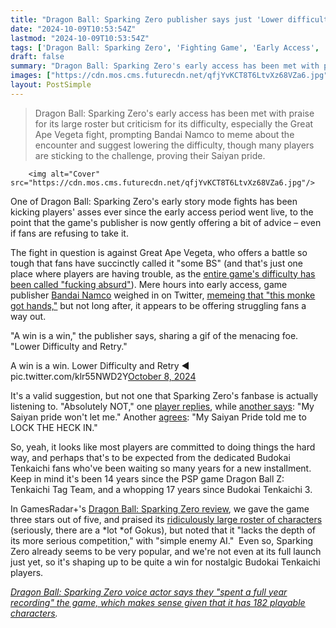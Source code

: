```yaml
---
title: "Dragon Ball: Sparking Zero publisher says just 'Lower difficulty and retry' to fighting fans getting demolished by Great Ape Vegeta, but players say that's 'absolutely NOT' an option"
date: "2024-10-09T10:53:54Z"
lastmod: "2024-10-09T10:53:54Z"
tags: ['Dragon Ball: Sparking Zero', 'Fighting Game', 'Early Access', 'Bandai Namco', 'Budokai Tenkaichi', 'Great Ape Vegeta', 'Difficulty', 'Roster']
draft: false
summary: "Dragon Ball: Sparking Zero's early access has been met with praise for its large roster but criticism for its difficulty, especially the Great Ape Vegeta fight, prompting Bandai Namco to meme about the encounter and suggest lowering the difficulty, though many players are sticking to the challenge, proving their Saiyan pride."
images: ["https://cdn.mos.cms.futurecdn.net/qfjYvKCT8T6LtvXz68VZa6.jpg"]
layout: PostSimple
---
```

> Dragon Ball: Sparking Zero's early access has been met with praise for its large roster but criticism for its difficulty, especially the Great Ape Vegeta fight, prompting Bandai Namco to meme about the encounter and suggest lowering the difficulty, though many players are sticking to the challenge, proving their Saiyan pride.


        <img alt="Cover" src="https://cdn.mos.cms.futurecdn.net/qfjYvKCT8T6LtvXz68VZa6.jpg"/>
        
One of Dragon Ball: Sparking Zero's early story mode fights has been kicking players' asses ever since the early access period went live, to the point that the game's publisher is now gently offering a bit of advice – even if fans are refusing to take it.

The fight in question is against Great Ape Vegeta, who offers a battle so tough that fans have succinctly called it "some BS" (and that's just one place where players are having trouble, as the [<u>entire game's difficulty has been called "fucking absurd"</u>](https://www.gamesradar.com/games/fighting/dragon-ball-sparking-zeros-difficulty-is-f-ing-absurd-fighting-game-fans-say-as-cpu-opponents-pull-off-long-combos-and-one-story-mode-fight-is-some-bs/)). Mere hours into early access, game publisher [Bandai Namco](https://www.gamesradar.com/tag/bandai-namco/) weighed in on Twitter, [<u>memeing that "this monke got hands,"</u>](https://www.gamesradar.com/games/fighting/dragon-ball-sparking-zeros-great-ape-vegeta-is-wrecking-players-so-hard-even-bandai-namco-is-memeing-about-it-this-monke-got-hands/) but not long after, it appears to be offering struggling fans a way out. 

"A win is a win," the publisher says, sharing a gif of the menacing foe. "Lower Difficulty and Retry."

A win is a win. Lower Difficulty and Retry ◀️ pic.twitter.com/klr55NWD2Y[October 8, 2024](https://twitter.com/BandaiNamcoUS/status/1843750166609740094)

It's a valid suggestion, but not one that Sparking Zero's fanbase is actually listening to. "Absolutely NOT," one [<u>player replies</u>](https://x.com/letsgeekout/status/1843752257390817700), while [<u>another says</u>](https://x.com/Chern00byl/status/1843752104428745101): "My Saiyan pride won't let me." Another [<u>agrees</u>](https://x.com/JosephDaBroseph/status/1843757124192764352): "My Saiyan Pride told me to LOCK THE HECK IN."

So, yeah, it looks like most players are committed to doing things the hard way, and perhaps that's to be expected from the dedicated Budokai Tenkaichi fans who've been waiting so many years for a new installment. Keep in mind it's been 14 years since the PSP game Dragon Ball Z: Tenkaichi Tag Team, and a whopping 17 years since Budokai Tenkaichi 3. 

In GamesRadar+'s [<u>Dragon Ball: Sparking Zero review</u>](https://www.gamesradar.com/games/fighting/dragon-ball-sparking-zero-review/), we gave the game three stars out of five, and praised its [<u>ridiculously large roster of characters</u>](https://www.gamesradar.com/games/fighting/dragon-ball-sparking-zero-full-roster-at-launch-will-include-182-fighters-with-20-gokus-15-vegetas-and-naturally-just-one-lonely-krillin/) (seriously, there are a *lot *of Gokus), but noted that it "lacks the depth of its more serious competition," with "simple enemy AI."  Even so, Sparking Zero already seems to be very popular, and we're not even at its full launch just yet, so it's shaping up to be quite a win for nostalgic Budokai Tenkaichi players.

[<u><em>Dragon Ball: Sparking Zero voice actor says they "spent a full year recording" the game, which makes sense given that it has 182 playable characters</em></u>](https://www.gamesradar.com/games/fighting/dragon-ball-sparking-zero-voice-actor-says-they-spent-a-full-year-recording-the-game-which-makes-sense-given-that-it-has-182-playable-characters/)*.*
        